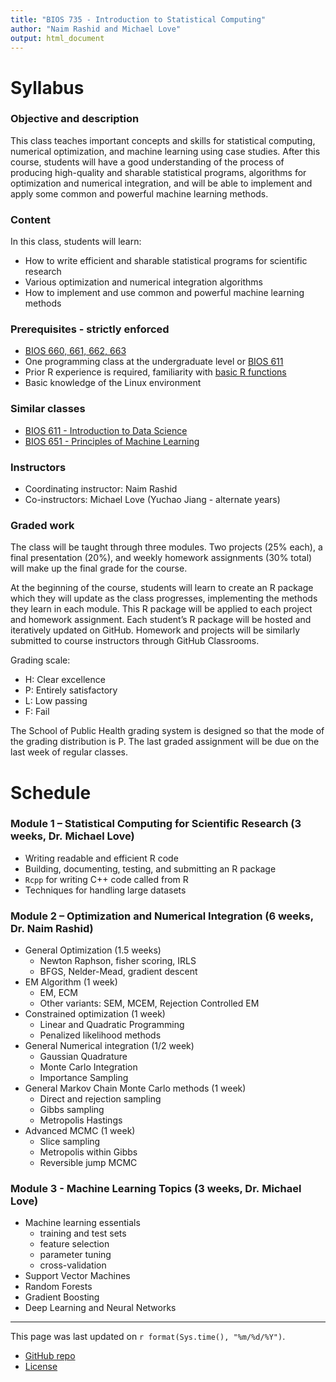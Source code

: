 ```yaml
---
title: "BIOS 735 - Introduction to Statistical Computing"
author: "Naim Rashid and Michael Love"
output: html_document
---
```


# Syllabus

### Objective and description

This class teaches important concepts and skills for statistical
computing, numerical optimization, and machine learning using case
studies. After this course, students will have a good understanding of
the process of producing high-quality and sharable statistical
programs, algorithms for optimization and numerical integration, and
will be able to implement and apply some common and powerful machine
learning methods.

### Content

In this class, students will learn:

* How to write efficient and sharable statistical programs for scientific research
* Various optimization and numerical integration algorithms
* How to implement and use common and powerful machine learning methods

### Prerequisites - strictly enforced

* [BIOS 660, 661, 662, 663](https://sph.unc.edu/bios/courses/)
* One programming class at the undergraduate level or [BIOS 611](https://biodatascience.github.io/datasci611/)
* Prior R experience is required, familiarity with [basic R functions](https://github.com/biodatascience/compbio_src/blob/master/eda/functions.md)
* Basic knowledge of the Linux environment

### Similar classes

* [BIOS 611 - Introduction to Data Science](https://biodatascience.github.io/datasci611/)
* [BIOS 651 - Principles of Machine Learning](https://sph.unc.edu/bios/courses/)

### Instructors

* Coordinating instructor: Naim Rashid
* Co-instructors: Michael Love (Yuchao Jiang - alternate years)

### Graded work
 
The class will be taught through three modules. Two projects (25%
each), a final presentation (20%), and weekly homework assignments
(30% total) will make up the final grade for the course.

At the beginning of the course, students will learn to create an R
package which they will update as the class progresses, implementing
the methods they learn in each module. This R package will be
applied to each project and homework assignment. Each student's R
package will be hosted and iteratively updated on GitHub. Homework
and projects will be similarly submitted to course instructors through
GitHub Classrooms.

Grading scale:

* H: Clear excellence
* P: Entirely satisfactory
* L: Low passing
* F: Fail

The School of Public Health grading system is designed so that the
mode of the grading distribution is P. The last graded assignment will
be due on the last week of regular classes. 

# Schedule

### Module 1 – Statistical Computing for Scientific Research (3 weeks, Dr. Michael Love)

* Writing readable and efficient R code
* Building, documenting, testing, and submitting an R package
* `Rcpp` for writing C++ code called from R
* Techniques for handling large datasets

### Module 2 – Optimization and Numerical Integration (6 weeks, Dr. Naim Rashid)

* General Optimization (1.5 weeks)
    - Newton Raphson, fisher scoring, IRLS
    - BFGS, Nelder-Mead, gradient descent
* EM Algorithm (1 week)
    - EM, ECM 
    - Other variants: SEM, MCEM, Rejection Controlled EM
* Constrained optimization (1 week)
    - Linear and Quadratic Programming
    - Penalized likelihood methods 
* General Numerical integration (1/2 week)
    - Gaussian Quadrature
    - Monte Carlo Integration
    - Importance Sampling 
* General Markov Chain Monte Carlo methods (1 week)
    - Direct and rejection sampling
    - Gibbs sampling
    - Metropolis Hastings
* Advanced MCMC (1 week)
    - Slice sampling
    - Metropolis within Gibbs
    - Reversible jump MCMC

### Module 3 - Machine Learning Topics (3 weeks, Dr. Michael Love)

* Machine learning essentials
    - training and test sets
    - feature selection
    - parameter tuning
    - cross-validation
* Support Vector Machines
* Random Forests
* Gradient Boosting
* Deep Learning and Neural Networks 

---

This page was last updated on `r format(Sys.time(), "%m/%d/%Y")`. 

* [GitHub repo](https://github.com/biodatascience/statcomp_src)
* [License](https://github.com/biodatascience/statcomp_src/blob/master/LICENSE)
